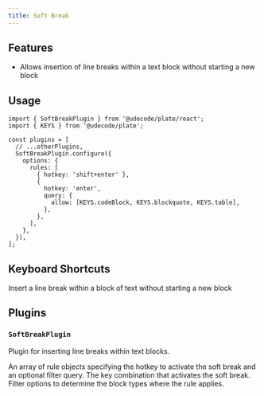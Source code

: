 ```yaml
---
title: Soft Break
---
```


<ComponentPreview name="soft-break-demo" />

<PackageInfo>

## Features

- Allows insertion of line breaks within a text block without starting a new block

</PackageInfo>

## Usage

```tsx
import { SoftBreakPlugin } from '@udecode/plate/react';
import { KEYS } from '@udecode/plate';

const plugins = [
  // ...otherPlugins,
  SoftBreakPlugin.configure({
    options: {
      rules: [
        { hotkey: 'shift+enter' },
        {
          hotkey: 'enter',
          query: {
            allow: [KEYS.codeBlock, KEYS.blockquote, KEYS.table],
          },
        },
      ],
    },
  }),
];
```
## Keyboard Shortcuts

<KeyTable>
  <KeyTableItem hotkey="Shift + Enter">
    Insert a line break within a block of text without starting a new block
  </KeyTableItem>
</KeyTable>

## Plugins

### `SoftBreakPlugin`

Plugin for inserting line breaks within text blocks.

<API name="SoftBreakPlugin">
<APIOptions>

<APIItem name="rules" type="object[]" optional>
An array of rule objects specifying the hotkey to activate the soft break and an optional filter query.
<APISubList>
<APISubListItem parent="rules" name="hotkey" type="string">
The key combination that activates the soft break.
</APISubListItem>
<APISubListItem parent="rules" name="query" type="QueryNodeOptions" optional>
Filter options to determine the block types where the rule applies.
</APISubListItem>
</APISubList>
</APIItem>
</APIOptions>
</API>
